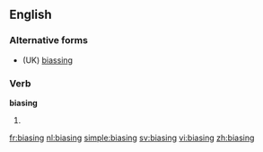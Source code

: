 ==English==

===Alternative forms===
* (UK) [[biassing]]

===Verb===
'''biasing'''

# {{present participle of|bias}}

[[fr:biasing]]
[[nl:biasing]]
[[simple:biasing]]
[[sv:biasing]]
[[vi:biasing]]
[[zh:biasing]]